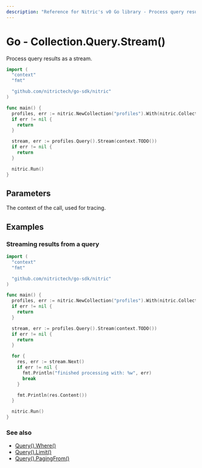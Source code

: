 ```yaml
---
description: "Reference for Nitric's v0 Go library - Process query results as a stream"
---
```


# Go - Collection.Query.Stream()

Process query results as a stream.

```go
import (
  "context"
  "fmt"

  "github.com/nitrictech/go-sdk/nitric"
)

func main() {
  profiles, err := nitric.NewCollection("profiles").With(nitric.CollectionReading)
  if err != nil {
    return
  }

  stream, err := profiles.Query().Stream(context.TODO())
  if err != nil {
    return
  }

  nitric.Run()
}
```

## Parameters

<Properties>
  <Property name="ctx" required type="context">
    The context of the call, used for tracing.
  </Property>
</Properties>

## Examples

### Streaming results from a query

```go
import (
  "context"
  "fmt"

  "github.com/nitrictech/go-sdk/nitric"
)

func main() {
  profiles, err := nitric.NewCollection("profiles").With(nitric.CollectionReading)
  if err != nil {
    return
  }

  stream, err := profiles.Query().Stream(context.TODO())
  if err != nil {
    return
  }

  for {
    res, err := stream.Next()
    if err != nil {
      fmt.Println("finished processing with: %w", err)
      break
    }

    fmt.Println(res.Content())
  }

  nitric.Run()
}
```

### See also

- [Query().Where()](./collection-query-where)
- [Query().Limit()](./collection-query-limit)
- [Query().PagingFrom()](./collection-query-pagingfrom)
